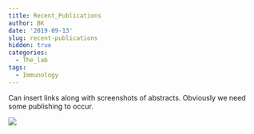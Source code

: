 ```yaml
---
title: Recent_Publications
author: BK
date: '2019-09-13'
slug: recent-publications
hidden: true
categories:
  - The_lab
tags:
  - Immunology
---
```

Can insert links along with screenshots of abstracts.   Obviously we need some publishing to occur. 
  
  ![](/post/2019-09-13-recent-publications_files/test_image.jpg)